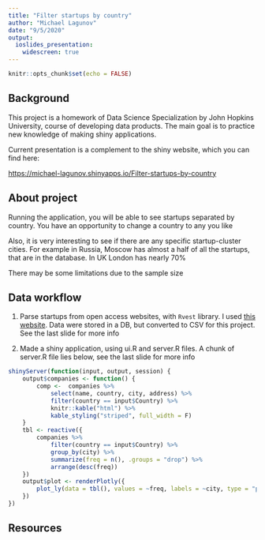 ```yaml
---
title: "Filter startups by country"
author: "Michael Lagunov"
date: "9/5/2020"
output: 
  ioslides_presentation:
    widescreen: true
---
```


```r
knitr::opts_chunk$set(echo = FALSE)
```

## Background

This project is a homework of Data Science Specialization by John Hopkins University, course of developing data products. The main goal is to practice new knowledge of making shiny applications.

Current presentation is a complement to the shiny website, which you can find here:

[https://michael-lagunov.shinyapps.io/Filter-startups-by-country](https://michael-lagunov.shinyapps.io/Filter-startups-by-country)

## About project

Running the application, you will be able to see startups separated by country. You have an opportunity to change a country to any you like

Also, it is very interesting to see if there are any specific startup-cluster cities.
For example in Russia, Moscow has almost a half of all the startups, that are in the database. In UK London has nearly 70%

There may be some limitations due to the sample size

## Data workflow {.smaller}

1. Parse startups from open access websites, with `Rvest` library. I used [this website](https://innmind.com). Data were stored in a DB, but converted to CSV for this project. See the last slide for more info

2. Made a shiny application, using ui.R and server.R files. A chunk of server.R file lies below, see the last slide for more info

```r
shinyServer(function(input, output, session) {
    output$companies <- function() {
        comp <-  companies %>% 
            select(name, country, city, address) %>%
            filter(country == input$Country) %>%
            knitr::kable("html") %>%
            kable_styling("striped", full_width = F)
    }
    tbl <- reactive({
        companies %>%
            filter(country == input$Country) %>%
            group_by(city) %>%
            summarize(freq = n(), .groups = "drop") %>%
            arrange(desc(freq))
    })
    output$plot <- renderPlotly({
        plot_ly(data = tbl(), values = ~freq, labels = ~city, type = "pie")
    })
})
```

## Resources


